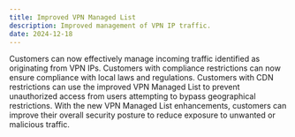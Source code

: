 ```yaml
---
title: Improved VPN Managed List
description: Improved management of VPN IP traffic.
date: 2024-12-18
---
```


Customers can now effectively manage incoming traffic identified as originating from VPN IPs. Customers with compliance restrictions can now ensure compliance with local laws and regulations. Customers with CDN restrictions can use the improved VPN Managed List to prevent unauthorized access from users attempting to bypass geographical restrictions. With the new VPN Managed List enhancements, customers can improve their overall security posture to reduce exposure to unwanted or malicious traffic.
